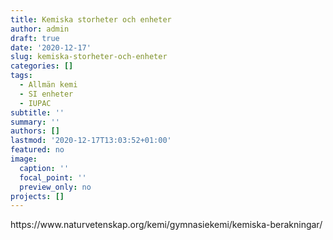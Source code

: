 ```yaml
---
title: Kemiska storheter och enheter
author: admin
draft: true
date: '2020-12-17'
slug: kemiska-storheter-och-enheter
categories: []
tags:
  - Allmän kemi
  - SI enheter
  - IUPAC
subtitle: ''
summary: ''
authors: []
lastmod: '2020-12-17T13:03:52+01:00'
featured: no
image:
  caption: ''
  focal_point: ''
  preview_only: no
projects: []
---
```



https://www.naturvetenskap.org/kemi/gymnasiekemi/kemiska-berakningar/